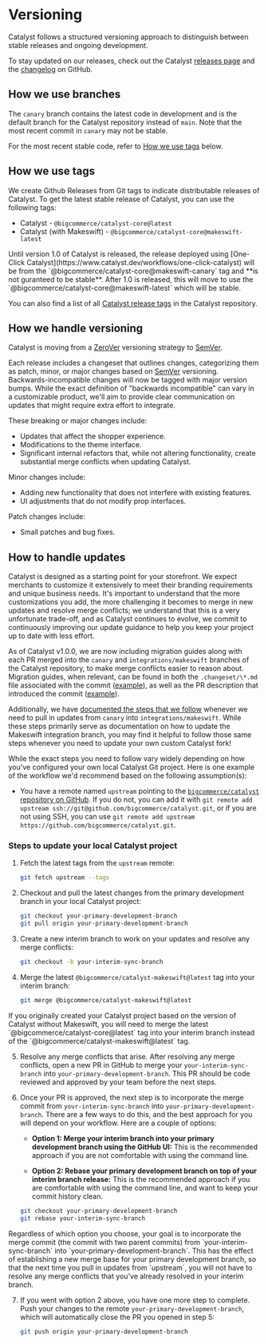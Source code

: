 # Versioning

Catalyst follows a structured versioning approach to distinguish between stable releases and ongoing development.

To stay updated on our releases, check out the Catalyst [releases page](https://github.com/bigcommerce/catalyst/releases) and the [changelog](https://github.com/bigcommerce/catalyst/blob/canary/core/CHANGELOG.md) on GitHub.

## How we use branches

The `canary` branch contains the latest code in development and is the default branch for the Catalyst repository instead of `main`. Note that the most recent commit in `canary` may not be stable.

For the most recent stable code, refer to [How we use tags](#how-we-use-tags) below.

## How we use tags

We create Github Releases from Git tags to indicate distributable releases of Catalyst. To get the latest stable release of Catalyst, you can use the following tags:

- Catalyst - `@bigcommerce/catalyst-core@latest`
- Catalyst (with Makeswift) - `@bigcommerce/catalyst-core@makeswift-latest`

<Callout type="warning">
  Until version 1.0 of Catalyst is released, the release deployed using
  [One-Click Catalyst](https://www.catalyst.dev/workflows/one-click-catalyst) will be from the
  `@bigcommerce/catalyst-core@makeswift-canary` tag and **is not guranteed to be
  stable**. After 1.0 is released, this will move to use the
  `@bigcommerce/catalyst-core@makeswift-latest` which will be stable.
</Callout>

You can also find a list of all [Catalyst release tags](https://github.com/bigcommerce/catalyst/tags) in the Catalyst repository.

## How we handle versioning

Catalyst is moving from a [ZeroVer](https://0ver.org/) versioning strategy to [SemVer](https://semver.org/).

Each release includes a changeset that outlines changes, categorizing them as patch, minor, or major changes based on [SemVer](https://semver.org/) versioning.
Backwards-incompatible changes will now be tagged with major version bumps.
While the exact definition of "backwards incompatible" can vary in a customizable product, we'll aim to provide clear communication on updates that might require extra effort to integrate.

These breaking or major changes include:

- Updates that affect the shopper experience.
- Modifications to the theme interface.
- Significant internal refactors that, while not altering functionality, create substantial merge conflicts when updating Catalyst.

Minor changes include:

- Adding new functionality that does not interfere with existing features.
- UI adjustments that do not modify prop interfaces.

Patch changes include:

- Small patches and bug fixes.

## How to handle updates

Catalyst is designed as a starting point for your storefront. We expect merchants to customize it extensively to meet their branding requirements and unique business needs. It's important to understand that the more customizations you add, the more challenging it becomes to merge in new updates and resolve merge conflicts; we understand that this is a very unfortunate trade-off, and as Catalyst continues to evolve, we commit to continuously improving our update guidance to help you keep your project up to date with less effort.

As of Catalyst v1.0.0, we are now including migration guides along with each PR merged into the `canary` and `integrations/makeswift` branches of the Catalyst repository, to make merge conflicts easier to reason about. Migration guides, when relevant, can be found in both the `.changeset/\*.md` file associated with the commit ([example](https://github.com/bigcommerce/catalyst/pull/2370/files#diff-a28d229d79df76c759f288d0cc0c8412e7955d22c5ce46c7b63f3ce6f1982c81)), as well as the PR description that introduced the commit ([example](https://github.com/bigcommerce/catalyst/pull/2370#issue-3118949159)).

Additionally, we have [documented the steps that we follow](https://github.com/bigcommerce/catalyst/blob/canary/CONTRIBUTING.md#keeping-integrationsmakeswift-in-sync-with-canary) whenever we need to pull in updates from `canary` into `integrations/makeswift`. While these steps primarily serve as documentation on how to update the Makeswift integration branch, you may find it helpful to follow those same steps whenever you need to update your own custom Catalyst fork\!

While the exact steps you need to follow vary widely depending on how you've configured your own local Catalyst Git project. Here is one example of the workflow we'd recommend based on the following assumption(s):

- You have a remote named `upstream` pointing to the [`bigcommerce/catalyst` repository on GitHub](https://github.com/bigcommerce/catalyst). If you do not, you can add it with `git remote add upstream ssh://git@github.com/bigcommerce/catalyst.git`, or if you are not using SSH, you can use `git remote add upstream https://github.com/bigcommerce/catalyst.git`.

### Steps to update your local Catalyst project

1. Fetch the latest tags from the `upstream` remote:

   ```bash copy
   git fetch upstream --tags
   ```

2. Checkout and pull the latest changes from the primary development branch in your local Catalyst project:

   ```bash copy
   git checkout your-primary-development-branch
   git pull origin your-primary-development-branch
   ```

3. Create a new interim branch to work on your updates and resolve any merge conflicts:

   ```bash copy
   git checkout -b your-interim-sync-branch
   ```

4. Merge the latest `@bigcommerce/catalyst-makeswift@latest` tag into your interim branch:

   ```bash
   git merge @bigcommerce/catalyst-makeswift@latest
   ```

<Callout type="warning">
  If you originally created your Catalyst project based on the version of
  Catalyst without Makeswift, you will need to merge the latest
  `@bigcommerce/catalyst-core@latest` tag into your interim branch instead of
  the `@bigcommerce/catalyst-makeswift@latest` tag.
</Callout>

5. Resolve any merge conflicts that arise. After resolving any merge conflicts, open a new PR in GitHub to merge your `your-interim-sync-branch` into `your-primary-development-branch`. This PR should be code reviewed and approved by your team before the next steps.

6. Once your PR is approved, the next step is to incorporate the merge commit from `your-interim-sync-branch` into `your-primary-development-branch`. There are a few ways to do this, and the best approach for you will depend on your workflow. Here are a couple of options:
   
   - **Option 1: Merge your interim branch into your primary development branch using the GitHub UI:** This is the recommended approach if you are not comfortable with using the command line.

   - **Option 2: Rebase your primary development branch on top of your interim branch release:** This is the recommended approach if you are comfortable with using the command line, and want to keep your commit history clean.

   ```bash copy
   git checkout your-primary-development-branch
   git rebase your-interim-sync-branch
   ```

<Callout type="info" emoji="ℹ️">
  Regardless of which option you choose, your goal is to incorporate the merge
  commit (the commit with two parent commits) from `your-interim-sync-branch`
  into `your-primary-development-branch`. This has the effect of establishing a
  new merge base for your primary development branch, so that the next time you
  pull in updates from `upstream`, you will not have to resolve any merge
  conflicts that you've already resolved in your interim branch.
</Callout>

7. If you went with option 2 above, you have one more step to complete. Push your changes to the remote `your-primary-development-branch`, which will automatically close the PR you opened in step 5:

   ```bash copy
   git push origin your-primary-development-branch
   ```

